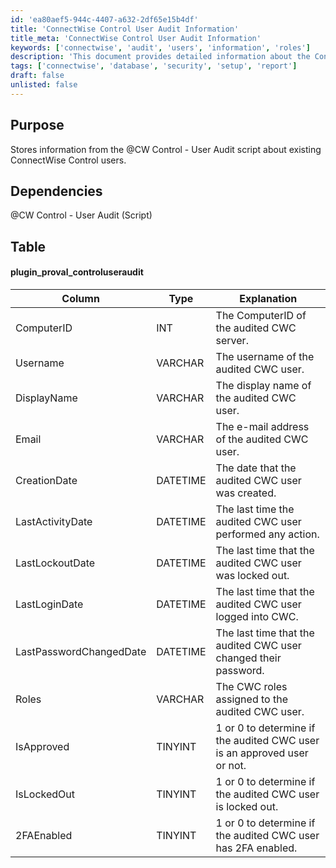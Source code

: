 ```yaml
---
id: 'ea80aef5-944c-4407-a632-2df65e15b4df'
title: 'ConnectWise Control User Audit Information'
title_meta: 'ConnectWise Control User Audit Information'
keywords: ['connectwise', 'audit', 'users', 'information', 'roles']
description: 'This document provides detailed information about the ConnectWise Control User Audit script, including its purpose, dependencies, and the structure of the data it stores regarding existing ConnectWise Control users.'
tags: ['connectwise', 'database', 'security', 'setup', 'report']
draft: false
unlisted: false
---
```

## Purpose

Stores information from the @CW Control - User Audit script about existing ConnectWise Control users.

## Dependencies

@CW Control - User Audit (Script)

## Table

#### plugin_proval_controluseraudit

| Column                     | Type      | Explanation                                                                |
|---------------------------|-----------|----------------------------------------------------------------------------|
| ComputerID                | INT       | The ComputerID of the audited CWC server.                                 |
| Username                   | VARCHAR   | The username of the audited CWC user.                                     |
| DisplayName               | VARCHAR   | The display name of the audited CWC user.                                 |
| Email                     | VARCHAR   | The e-mail address of the audited CWC user.                               |
| CreationDate              | DATETIME  | The date that the audited CWC user was created.                           |
| LastActivityDate          | DATETIME  | The last time the audited CWC user performed any action.                  |
| LastLockoutDate           | DATETIME  | The last time that the audited CWC user was locked out.                   |
| LastLoginDate             | DATETIME  | The last time that the audited CWC user logged into CWC.                  |
| LastPasswordChangedDate    | DATETIME  | The last time that the audited CWC user changed their password.           |
| Roles                     | VARCHAR   | The CWC roles assigned to the audited CWC user.                           |
| IsApproved                | TINYINT   | 1 or 0 to determine if the audited CWC user is an approved user or not.  |
| IsLockedOut               | TINYINT   | 1 or 0 to determine if the audited CWC user is locked out.                |
| 2FAEnabled                | TINYINT   | 1 or 0 to determine if the audited CWC user has 2FA enabled.             |











